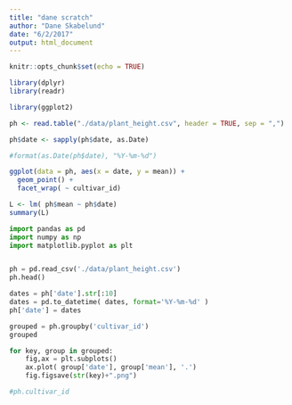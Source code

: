 ```yaml
---
title: "dane scratch"
author: "Dane Skabelund"
date: "6/2/2017"
output: html_document
---
```


```r
knitr::opts_chunk$set(echo = TRUE)
```




```r

library(dplyr)
library(readr)

library(ggplot2)

ph <- read.table("./data/plant_height.csv", header = TRUE, sep = ",")

ph$date <- sapply(ph$date, as.Date)

#format(as.Date(ph$date), "%Y-%m-%d")

ggplot(data = ph, aes(x = date, y = mean)) +
  geom_point() +
  facet_wrap( ~ cultivar_id)

```





```r


L <- lm( ph$mean ~ ph$date)
summary(L)

```













```python

import pandas as pd
import numpy as np
import matplotlib.pyplot as plt


ph = pd.read_csv('./data/plant_height.csv')
ph.head()

dates = ph['date'].str[:10]
dates = pd.to_datetime( dates, format='%Y-%m-%d' )
ph['date'] = dates

grouped = ph.groupby('cultivar_id')
grouped

for key, group in grouped:
    fig,ax = plt.subplots()
    ax.plot( group['date'], group['mean'], '.')
    fig.figsave(str(key)+".png")

#ph.cultivar_id

```